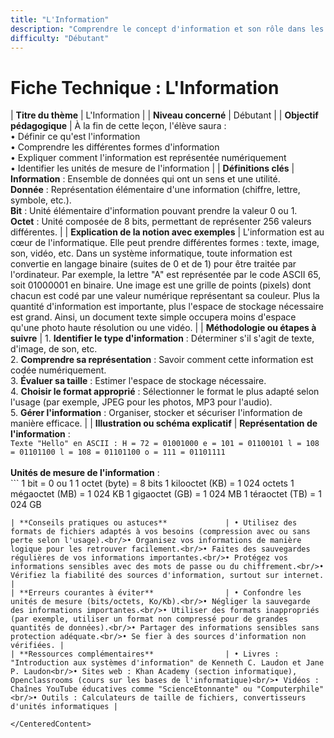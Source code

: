 ```yaml
---
title: "L'Information"
description: "Comprendre le concept d'information et son rôle dans les systèmes informatiques"
difficulty: "Débutant"
---
```


<CenteredContent>

# Fiche Technique : L'Information

| **Titre du thème**                            | L'Information                                                                                                                                                                                                                                                                                                                                                                                                         |
| **Niveau concerné**                           | Débutant                                                                                                                                                                                                                                                                                                                                                                                                                                  |
| **Objectif pédagogique**                      | À la fin de cette leçon, l'élève saura : <br/>• Définir ce qu'est l'information <br/>• Comprendre les différentes formes d'information <br/>• Expliquer comment l'information est représentée numériquement <br/>• Identifier les unités de mesure de l'information                                                                                                                                                                                                                |
| **Définitions clés**                          | **Information** : Ensemble de données qui ont un sens et une utilité. <br/>**Donnée** : Représentation élémentaire d'une information (chiffre, lettre, symbole, etc.). <br/>**Bit** : Unité élémentaire d'information pouvant prendre la valeur 0 ou 1. <br/>**Octet** : Unité composée de 8 bits, permettant de représenter 256 valeurs différentes.                                                                                                                                                                                          |
| **Explication de la notion avec exemples**    | L'information est au cœur de l'informatique. Elle peut prendre différentes formes : texte, image, son, vidéo, etc. Dans un système informatique, toute information est convertie en langage binaire (suites de 0 et de 1) pour être traitée par l'ordinateur. Par exemple, la lettre "A" est représentée par le code ASCII 65, soit 01000001 en binaire. Une image est une grille de points (pixels) dont chacun est codé par une valeur numérique représentant sa couleur. Plus la quantité d'information est importante, plus l'espace de stockage nécessaire est grand. Ainsi, un document texte simple occupera moins d'espace qu'une photo haute résolution ou une vidéo.                                                                                                                       |
| **Méthodologie ou étapes à suivre**           | 1. **Identifier le type d'information** : Déterminer s'il s'agit de texte, d'image, de son, etc.<br/>2. **Comprendre sa représentation** : Savoir comment cette information est codée numériquement.<br/>3. **Évaluer sa taille** : Estimer l'espace de stockage nécessaire.<br/>4. **Choisir le format approprié** : Sélectionner le format le plus adapté selon l'usage (par exemple, JPEG pour les photos, MP3 pour l'audio).<br/>5. **Gérer l'information** : Organiser, stocker et sécuriser l'information de manière efficace. |
| **Illustration ou schéma explicatif**         | **Représentation de l'information** : <br/>```
Texte "Hello" en ASCII :
H = 72 = 01001000
e = 101 = 01100101
l = 108 = 01101100
l = 108 = 01101100
o = 111 = 01101111
``` <br/><br/>**Unités de mesure de l'information** : <br/>```
1 bit = 0 ou 1
1 octet (byte) = 8 bits
1 kilooctet (KB) = 1 024 octets
1 mégaoctet (MB) = 1 024 KB
1 gigaoctet (GB) = 1 024 MB
1 téraoctet (TB) = 1 024 GB
``` |
| **Conseils pratiques ou astuces**             | • Utilisez des formats de fichiers adaptés à vos besoins (compression avec ou sans perte selon l'usage).<br/>• Organisez vos informations de manière logique pour les retrouver facilement.<br/>• Faites des sauvegardes régulières de vos informations importantes.<br/>• Protégez vos informations sensibles avec des mots de passe ou du chiffrement.<br/>• Vérifiez la fiabilité des sources d'information, surtout sur internet. |
| **Erreurs courantes à éviter**                | • Confondre les unités de mesure (bits/octets, Ko/Kb).<br/>• Négliger la sauvegarde des informations importantes.<br/>• Utiliser des formats inappropriés (par exemple, utiliser un format non compressé pour de grandes quantités de données).<br/>• Partager des informations sensibles sans protection adéquate.<br/>• Se fier à des sources d'information non vérifiées. |
| **Ressources complémentaires**                | • Livres : "Introduction aux systèmes d'information" de Kenneth C. Laudon et Jane P. Laudon<br/>• Sites web : Khan Academy (section informatique), Openclassrooms (cours sur les bases de l'informatique)<br/>• Vidéos : Chaînes YouTube éducatives comme "ScienceEtonnante" ou "Computerphile"<br/>• Outils : Calculateurs de taille de fichiers, convertisseurs d'unités informatiques |

</CenteredContent>